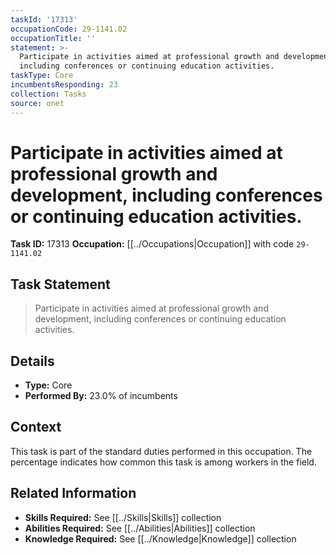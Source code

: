 ```yaml
---
taskId: '17313'
occupationCode: 29-1141.02
occupationTitle: ''
statement: >-
  Participate in activities aimed at professional growth and development,
  including conferences or continuing education activities.
taskType: Core
incumbentsResponding: 23
collection: Tasks
source: onet
---
```

# Participate in activities aimed at professional growth and development, including conferences or continuing education activities.

**Task ID:** 17313
**Occupation:** [[../Occupations|Occupation]] with code `29-1141.02`

## Task Statement

> Participate in activities aimed at professional growth and development, including conferences or continuing education activities.

## Details

- **Type:** Core
- **Performed By:** 23.0% of incumbents

## Context

This task is part of the standard duties performed in this occupation. The percentage indicates how common this task is among workers in the field.

## Related Information

- **Skills Required:** See [[../Skills|Skills]] collection
- **Abilities Required:** See [[../Abilities|Abilities]] collection
- **Knowledge Required:** See [[../Knowledge|Knowledge]] collection
